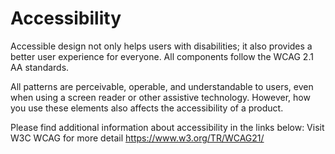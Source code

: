 
<Meta title="Foundation/Accessibility" />

# Accessibility

Accessible design not only helps users with disabilities; it also provides a better user experience for everyone. All components follow the WCAG 2.1 AA standards.

All patterns are perceivable, operable, and understandable to users, even when using a screen reader or other assistive technology. However, how you use these elements also affects the accessibility of a product.

Please find additional information about accessibility in the links below:
Visit W3C WCAG for more detail https://www.w3.org/TR/WCAG21/